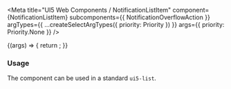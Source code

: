 
<Meta
  title="UI5 Web Components / NotificationListItem"
  component={NotificationListItem}
  subcomponents={{ NotificationOverflowAction }}
  argTypes={{
    ...createSelectArgTypes({ priority: Priority })
  }}
  args={{
    priority: Priority.None
  }}
/>

<DocsHeader />

<Canvas>
  <Story name="Default">
    {(args) => {
      return <NotificationListItem {...args} />;
    }}
  </Story>
</Canvas>

<ArgsTable story="." />
<h3>Usage</h3>
The component can be used in a standard <code>ui5-list</code>.
